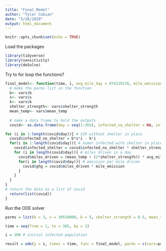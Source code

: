 ```yaml
---
title: "Final_Model"
author: "Tyler Cobian"
date: "5/26/2020"
output: html_document
---
```


```r
knitr::opts_chunk$set(echo = TRUE)
```

Load the packages
```r
library(tidyverse)
library(sensitivity)
library(deSolve)
```

Try to for loop the functions?
```r

final_model<- function(time, i, avg_mile_day = 974219178, mile_emission = 0.411, vars){
  # make the parms list in the function
  b<- vars$b
  s<- vars$s
  k<- vars$k
  shelter_strength<- vars$shelter_strength
  mean_temp<- vars$mean_temp
  
  # nake a data frame to hold the outputs
  covid<- as.data.frame(day = seq(1:365), infected_no_shelter = NA, infected_shelter = NA, miles_driven = NA, ghg = NA)

for (i in 1:length(covid$day)){ # SIR without shelter in place
  covid$infected_no_shelter = b*s*i - k*i 
  for(i in 1:length(covid$day)){ # numer infected with shelter in place
    covid$infected_shelter = covid$infected_no_shelter * shelter_strength
    for (i in length(covid$day)){ # miles driven in a day
      covid$miles_driven = (mean_temp + (2*shelter_strength)) * avg_mile_day
      for(i in length(covid$day)){ # emission per mile driven
        covid$ghg = covid$miles_driven * mile_emission
      }
    }
  }
}
# return the data as a list of covid  
  return(list(covid))
}

```

Run the ODE solver 
```r
parms = list(b = 3, s = 39510000, k = 5, shelter_strength = 0.5, mean_temp = 2)

time = seq(from = 1, to = 365, by = 1)

i = 100 # initial infected population

result = ode(y = i, times = time, func = final_model, parms = c(vars=parms))
```


















